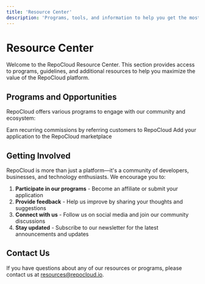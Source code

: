 ```yaml
---
title: 'Resource Center'
description: 'Programs, tools, and information to help you get the most from RepoCloud'
---
```


# Resource Center

Welcome to the RepoCloud Resource Center. This section provides access to programs, guidelines, and additional resources to help you maximize the value of the RepoCloud platform.

## Programs and Opportunities

RepoCloud offers various programs to engage with our community and ecosystem:

<CardGroup cols={2}>
  <Card title="Affiliate Program" icon="handshake" href="/resources/affiliate-program">
    Earn recurring commissions by referring customers to RepoCloud
  </Card>
  <Card title="Submit Your App" icon="cloud-upload" href="/resources/submit-app">
    Add your application to the RepoCloud marketplace
  </Card>
</CardGroup>

## Getting Involved

RepoCloud is more than just a platform—it's a community of developers, businesses, and technology enthusiasts. We encourage you to:

1. **Participate in our programs** - Become an affiliate or submit your application
2. **Provide feedback** - Help us improve by sharing your thoughts and suggestions
3. **Connect with us** - Follow us on social media and join our community discussions
4. **Stay updated** - Subscribe to our newsletter for the latest announcements and updates

## Contact Us

If you have questions about any of our resources or programs, please contact us at [resources@repocloud.io](mailto:resources@repocloud.io). 
